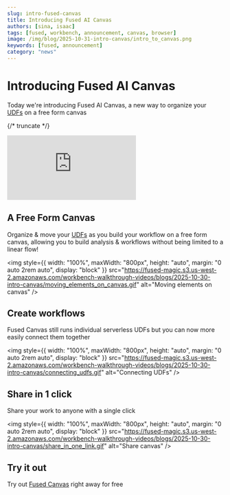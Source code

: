 ```yaml
---
slug: intro-fused-canvas
title: Introducing Fused AI Canvas
authors: [sina, isaac]
tags: [fused, workbench, announcement, canvas, browser]
image: /img/blog/2025-10-31-intro-canvas/intro_to_canvas.png
keywords: [fused, announcement]
category: "news"
---
```


# Introducing Fused AI Canvas

Today we're introducing Fused AI Canvas, a new way to organize your [UDFs](/core-concepts/write) on a free form canvas

{/* truncate */}

<iframe 
    style={{
        width: "100%",
        maxWidth: "800px", 
        aspectRatio: "16/9",
        height: "auto",
        margin: "0 auto 2rem auto",
        display: "block"
    }}
    src="https://www.youtube.com/embed/_WBYBMIraIE" 
    title="YouTube video player" 
    frameBorder="0" 
    allow="accelerometer; autoplay; clipboard-write; encrypted-media; gyroscope; picture-in-picture; web-share" 
    referrerPolicy="strict-origin-when-cross-origin" 
    allowFullScreen>
</iframe>

## A Free Form Canvas

Organize & move your [UDFs](/core-concepts/write) as you build your workflow on a free form canvas, allowing you to build analysis & workflows without being limited to a linear flow!

<img 
    style={{
        width: "100%",
        maxWidth: "800px", 
        height: "auto",
        margin: "0 auto 2rem auto",
        display: "block"
    }}
    src="https://fused-magic.s3.us-west-2.amazonaws.com/workbench-walkthrough-videos/blogs/2025-10-30-intro-canvas/moving_elements_on_canvas.gif" 
    alt="Moving elements on canvas"
/>

## Create workflows

Fused Canvas still runs individual serverless UDFs but you can now more easily connect them together

<img 
    style={{
        width: "100%",
        maxWidth: "800px", 
        height: "auto",
        margin: "0 auto 2rem auto",
        display: "block"
    }}
    src="https://fused-magic.s3.us-west-2.amazonaws.com/workbench-walkthrough-videos/blogs/2025-10-30-intro-canvas/connecting_udfs.gif" 
    alt="Connecting UDFs"
/>


## Share in 1 click

Share your work to anyone with a single click

<img 
    style={{
        width: "100%",
        maxWidth: "800px", 
        height: "auto",
        margin: "0 auto 2rem auto",
        display: "block"
    }}
    src="https://fused-magic.s3.us-west-2.amazonaws.com/workbench-walkthrough-videos/blogs/2025-10-30-intro-canvas/share_in_one_link.gif" 
    alt="Share canvas"
/>

## Try it out

Try out [Fused Canvas](https://www.fused.io/workbench) right away for free